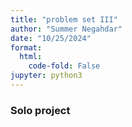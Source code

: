 ```yaml
---
title: "problem set III"
author: "Summer Negahdar"
date: "10/25/2024"
format:
  html:
    code-fold: False
jupyter: python3
---
```

### Solo project

